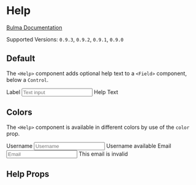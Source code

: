 

<Meta title="Form/Help" component={Help} />

# Help

[Bulma Documentation](https://bulma.io/documentation/form/general/)

Supported Versions: `0.9.3`, `0.9.2`, `0.9.1`, `0.9.0`

## Default

The `<Help>` component adds optional help text to a `<Field>` component, below a `Control`.

<Canvas>
  <Story name="Default">
    <Field>
      <Label>Label</Label>
      <Control>
        <Input placeholder="Text input" />
      </Control>
      <Help>Help Text</Help>
    </Field>
  </Story>
</Canvas>

## Colors

The `<Help>` component is available in different colors by use of the `color` prop.

<Canvas>
  <Story name="Colors">
    <React.Fragment>
      <Field>
        <Label>Username</Label>
        <Control>
          <Input color="success" placeholder="Username" />
        </Control>
        <Help color="success">Username available</Help>
      </Field>
      <Field>
        <Label>Email</Label>
        <Control>
          <Input color="danger" placeholder="Email" />
        </Control>
        <Help color="danger">This email is invalid</Help>
      </Field>
    </React.Fragment>
  </Story>
</Canvas>

## Help Props

<ArgsTable of={Help} />
